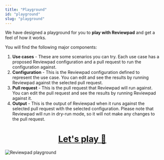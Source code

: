 ```yaml
---
title: "Playground"
id: "playground"
slug: "playground"
---
```


We have designed a playground for you to **play with Reviewpad** and get a feel of how it works.

You will find the following major components:
1. **Use cases** - These are some scenarios you can try. Each use case has a proposed Reviewpad configuration and a pull request to run the configuration against.
2. **Configuration** - This is the Reviewpad configuration defined to represent the use case. You can edit and see the results by running Reviewpad against the selected pull request.
3. **Pull request** - This is the pull request that Reviewpad will run against. You can edit the pull request and see the results by running Reviewpad against it.
4. **Output** - This is the output of Reviewpad when it runs against the selected pull request with the selected configuration. Please note that Reviewpad will run in dry-run mode, so it will not make any changes to the pull request.

<center>
<h1><a href="https://reviewpad.com/playground" target="_blank">Let's play 🦄</a></h1>
</center>

![Reviewpad playground](/img/playground-preview.png)
